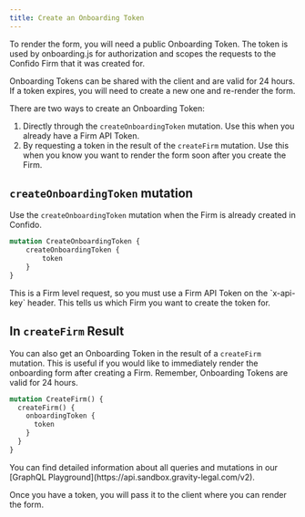 ```yaml
---
title: Create an Onboarding Token
---
```



To render the form, you will need a public Onboarding Token. The token is used by onboarding.js for authorization and scopes the requests to the Confido Firm that it was created for.

Onboarding Tokens can be shared with the client and are valid for 24 hours. If a token expires, you will need to create a new one and re-render the form.

There are two ways to create an Onboarding Token:

1. Directly through the `createOnboardingToken` mutation. Use this when you already have a Firm API Token.
2. By requesting a token in the result of the `createFirm` mutation. Use this when you know you want to render the form soon after you create the Firm.

## `createOnboardingToken` mutation

Use the `createOnboardingToken` mutation when the Firm is already created in Confido.

```graphql
mutation CreateOnboardingToken {
    createOnboardingToken {
        token
    }
}
```

<Note type="info">
    This is a Firm level request, so you must use a Firm API Token on the `x-api-key` header. This tells us which Firm
    you want to create the token for.
</Note>

## In `createFirm` Result

You can also get an Onboarding Token in the result of a `createFirm` mutation. This is useful if you would like to immediately render the onboarding form after creating a Firm. Remember, Onboarding Tokens are valid for 24 hours.

```graphql
mutation CreateFirm() {
  createFirm() {
    onboardingToken {
      token
    }
  }
}
```

<Note type="hint">
    You can find detailed information about all queries and mutations in our [GraphQL
    Playground](https://api.sandbox.gravity-legal.com/v2).
</Note>

Once you have a token, you will pass it to the client where you can render the form.
